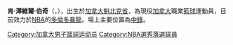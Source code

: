 {{short description|Canadian basketball player}}
{{BLP unsourced|time=2021-04-26T14:13:52+00:00}}
{{Infobox basketball biography
| name = 肯·伯奇<br/>Khem Birch
| image = 
| image_size = 
| caption =
| position = [[中鋒_(籃球)|中鋒]]
| height_ft = 6
| height_in = 9
| weight_lb = 233
| league = [[National_Basketball_Association|NBA]]
| team = 多倫多暴龍
| number = 24
| nationality = {{CAN}}
| birth_date = {{birth date and age|1992|9|28}}
| birth_place = {{CAN}}[[魁北克省|魁北克省]][[蒙特婁|蒙特婁]]
| high_school = 
*[[St._Thomas_Aquinas_Catholic_High_School_(Russell,_Ontario)|St. Thomas Aquinas]]<br>([[Russell,_Ontario|Russell, Ontario]])
*[[The_Winchendon_School|The Winchendon School]]<br>([[Winchendon,_Massachusetts|Winchendon, Massachusetts]])
*[[Notre_Dame_Preparatory_School_(Fitchburg,_Massachusetts)|Notre Dame Prep]]<br/>([[Fitchburg,_Massachusetts|Fitchburg, Massachusetts]])
| college = 
*[[匹茲堡大學|匹茲堡大學]] (2011–2012)
*[[內華達大學拉斯維加斯分校|內華達大學拉斯維加斯分校]] (2012–2014)
| draft_year = 2014
| career_start = 2014
| career_end = 
| years1 = 2014–2015
| team1 = [[蘇瀑天空力量|蘇瀑天空力量]]
| years2 = 2015–2016
| team2 = [[Uşak_Sportif|Uşak Sportif]]
| years3 = 2016–2017
| team3 = [[Olympiacos_B.C.|Olympiacos]]
| years4 = {{nbay|2017|start}}–{{nbay|2020|end}}
| team4 = [[奧蘭多魔術|奧蘭多魔術]]
| years5 = 2017–2018
| team5 = →[[萊克蘭魔術|萊克蘭魔術]]
| years6 = {{nbay|2020|end}}–至今
| team6 = [[多倫多暴龍|多倫多暴龍]]
| highlights =
* [[Turkish_Basketball_Super_League|BSL]] All-Star (2016)
* [[NBA_D-League|NBA D-League]] All-Rookie First Team (2015)
* NBA D-League All-Defensive First Team (2015)
* [[NBA_G_League_All-Star_Game|NBA D-League All-Star]] (2015)
* 2× [[Mountain_West_Conference|MWC]] Defensive Player of the Year (2013, 2014)
* Second-team All-MWC (2014)
* 2× MWC All-Defensive Team (2013, 2014)
* [[McDonald's_All-American_Game|McDonald's All-American]] ([[2011_McDonald's_All-American_Boys_Game|2011]])
| nba_profile = khem_birch
| bbr = birchkh01
| medaltemplates =
}}

'''肯·澤維爾·伯奇'''（{{lang-en|'''Khem Xavier Birch'''}}，{{bd|1992年|9月28日}}），出生於[[加拿大|加拿大]][[魁北克省|魁北克省]]，為現役[[加拿大|加拿大]]職業[[籃球|籃球]]運動員，目前效力於[[NBA|NBA]]的[[多倫多暴龍|多倫多暴龍]]。場上主要位置為[[中鋒_(籃球)|中鋒]]。

{{多伦多猛龙现时球员名单}}

{{Authority control}}
{{DEFAULTSORT:Birch, Khem}}
[[Category:加拿大男子篮球运动员|Category:加拿大男子篮球运动员]]
[[Category:NBA選秀落選球員|Category:NBA選秀落選球員]]